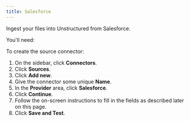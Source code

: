 ```yaml
---
title: Salesforce
---
```


Ingest your files into Unstructured from Salesforce.

You'll need: 


<SalesforcePrerequisites />

To create the source connector:

1. On the sidebar, click **Connectors**.
2. Click **Sources**.
3. Click **Add new**.
4. Give the connector some unique **Name**.
5. In the **Provider** area, click **Salesforce**.
6. Click **Continue**. 
7. Follow the on-screen instructions to fill in the fields as described later on this page.
8. Click **Save and Test**.


<SalesforceFields />
